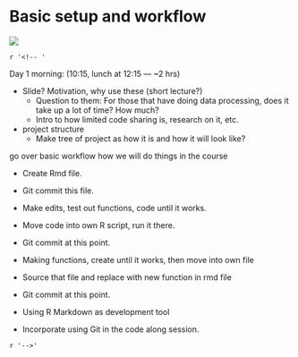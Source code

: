 # Basic setup and workflow {#intro}

![](https://img.shields.io/badge/document%20status-in%20progress-red?style=flat-square)

`r '<!-- '`

Day 1 morning: (10:15, lunch at 12:15 --- ~2 hrs)

- Slide? Motivation, why use these (short lecture?)
    - Question to them: For those that have doing data processing, does it take up 
    a lot of time? How much?
    - Intro to how limited code sharing is, research on it, etc.

- project structure
    - Make tree of project as how it is and how it will look like?

go over basic workflow how we will do things in the course

- Create Rmd file.
- Git commit this file.
- Make edits, test out functions, code until it works.
- Move code into own R script, run it there.
- Git commit at this point.
- Making functions, create until it works, then move into own file
- Source that file and replace with new function in rmd file
- Git commit at this point.

- Using R Markdown as development tool
- Incorporate using Git in the code along session.

`r '-->'`
